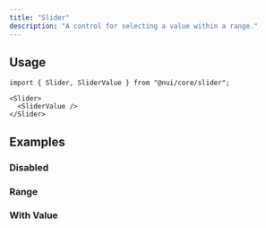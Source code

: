```yaml
---
title: "Slider"
description: "A control for selecting a value within a range."
---
```


<Preview name="slider-demo" />

## Usage

```tsx title="Imports"
import { Slider, SliderValue } from "@nui/core/slider";
```

```tsx title="Anatomy"
<Slider>
  <SliderValue />
</Slider>
```

## Examples

### Disabled

<Preview name="slider-disabled" />

### Range

<Preview name="slider-range" />

### With Value

<Preview name="slider-with-value" />
